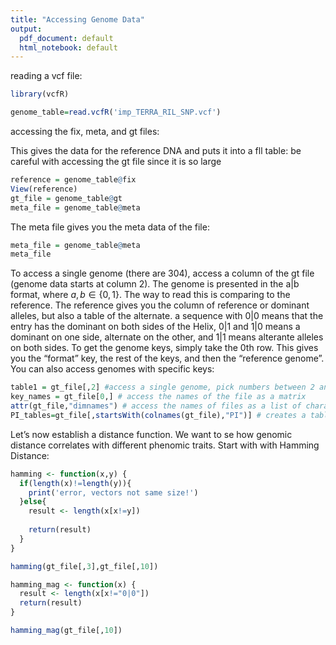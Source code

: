 ```yaml
---
title: "Accessing Genome Data"
output:
  pdf_document: default
  html_notebook: default
---
```


reading a vcf file: 

```r
library(vcfR)

genome_table=read.vcfR('imp_TERRA_RIL_SNP.vcf')
```

 accessing the fix, meta, and gt files: 

This gives the data for the reference DNA and puts it into a fll table: be careful with accessing the gt file since it is so large

```r
reference = genome_table@fix
View(reference)
gt_file = genome_table@gt
meta_file = genome_table@meta

```

The meta file gives you the meta data of the file: 

```r
meta_file = genome_table@meta
meta_file
```

To access a single genome (there are 304), access a column of the gt file (genome data starts at column 2). The genome is presented in the a|b format, where $a,b \in \{ 0,1 \}$.  The way to read this is comparing to the reference.  The reference gives you the column of reference or dominant alleles, but also a table of the alternate.  a sequence with 0|0 means that the entry has the dominant on both sides of the Helix, 0|1 and 1|0 means a dominant on one side, alternate on the other, and 1|1 means alterante alleles on both sides. To get the genome keys, simply take the 0th row. This gives you the "format" key, the rest of the keys, and then the "reference genome".  You can also access genomes with specific keys:

```r
table1 = gt_file[,2] #access a single genome, pick numbers between 2 and 305
key_names = gt_file[0,] # access the names of the file as a matrix
attr(gt_file,"dimnames") # access the names of files as a list of character strings
PI_tables=gt_file[,startsWith(colnames(gt_file),"PI")] # creates a table of genomes whose IDs begin with PI

```

Let's now establish a distance function.  We want to se how genomic distance correlates with different phenomic traits.  Start with with Hamming Distance: 

```r
hamming <- function(x,y) {
  if(length(x)!=length(y)){
    print('error, vectors not same size!')
  }else{
    result <- length(x[x!=y])
    
    return(result)
  }
}

hamming(gt_file[,3],gt_file[,10])

hamming_mag <- function(x) {
  result <- length(x[x!="0|0"])
  return(result)
}

hamming_mag(gt_file[,10])
```









